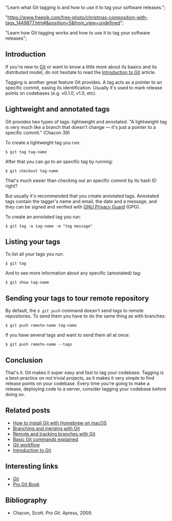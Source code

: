 





  "Learn what Git tagging is and how to use it to tag your software releases.";



  "https://www.freepik.com/free-photo/christmas-composition-with-tags_1449877.htm#&position=5&from_view=undefined";







  "Learn how Git tagging works and how to use it to tag your software releases";




## Introduction

If you're new to [Git](https://git-scm.com/) or want to know a little more about its basics and its distributed model, do not hesitate to read the [Introduction to Git](/blog/introducing-git/) article.

Tagging is another great feature Git provides.
A tag acts as a pointer to an specific commit, easing its identification.
Usually it's used to mark release points on codebases (e.g. v0.1.0, v1.0, etc).

<WarningBoxNoRunDollarSign />

## Lightweight and annotated tags

Git provides two types of tags: lightweight and annotated.
"A lightweight tag is very much like a branch that doesn't change — it's just a pointer to a specific commit." (Chacon 39)

To create a lightweight tag you run:

```shell
$ git tag tag-name
```

After that you can go to an specific tag by running:

```shell
$ git checkout tag-name
```

That's much easier than checking out an specific commit by its hash ID right?

But usually it's recommended that you create annotated tags.
Annotated tags contain the tagger's name and email, the date and a message, and they can be signed and verified with [GNU Privacy Guard](https://www.gnupg.org/) (GPG).

To create an annotated tag you run:

```shell
$ git tag -a tag-name -m "tag message"
```

## Listing your tags

To list all your tags you run:

```shell
$ git tag
```

And to see more information about any specific (annotated) tag:

```shell
$ git show tag-name
```

## Sending your tags to tour remote repository

By default, the _`$ git push`_ command doesn't send tags to remote repositories.
To send them you have to do the same thing as with branches:

```shell
$ git push remote-name tag-name
```

If you have several tags and want to send them all at once:

```shell
$ git push remote-name --tags
```

## Conclusion

That's it.
Git makes it super easy and fast to tag your codebase.
Tagging is a best-practice on not trivial projects, as it makes it very simple to find release points on your codebase.
Every time you're going to make a release, deploying code to a server, consider tagging your codebase before doing so.

## Related posts

- [How to install Git with Homebrew on macOS](/blog/how-to-install-git-with-homebrew-on-macos/)<br />
- [Branching and merging with Git](/blog/git-branching-and-merging/)<br />
- [Remote and tracking branches with Git](/blog/git-remote-and-tracking-branches/)<br />
- [Basic Git commands explained](/blog/git-basic-commands-explained/)<br />
- [Git workflow](/blog/git-workflow/)<br />
- [Introduction to Git](/blog/introducing-git/)

## Interesting links

- [Git](https://git-scm.com/)<br />
- [Pro Git Book](https://git-scm.com/book/en/v2)

## Bibliography

- Chacon, Scott. _Pro Git_. Apress, 2009.
